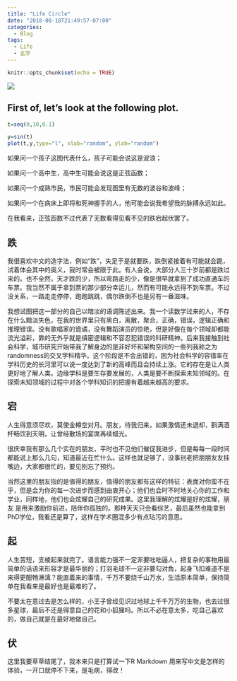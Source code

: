 ```yaml
---
title: "Life Circle"
date: "2018-08-18T21:49:57-07:00"
categories:
  - Blog
tags:
  - Life
  - 玄学
---
```


```r
knitr::opts_chunk$set(echo = TRUE)
```


![](https://bookdown.org/yihui/rmarkdown/images/cover.png)


## First of, let's look at the following plot.


```R

t=seq(0,10,0.1)

y=sin(t)
plot(t,y,type="l", xlab="random", ylab="random")

```


如果问一个孩子这图代表什么，孩子可能会说这是波浪；

如果问一个高中生，高中生可能会说这是正弦函数；

如果问一个成熟市民，市民可能会发现图里有无数的波谷和波峰；

如果问一个在病床上即将和死神握手的人，他可能会说我希望我的脉搏永远如此。

在我看来，正弦函数不过代表了无数看得见看不见的跌宕起伏罢了。


## 跌
我很喜欢中文的造字法，例如“跌”，失足于是就要跌，跌倒紧接着有可能就会跪，试着体会其中的奥义，我时常会被限于此。有人会说，大部分人三十岁前都是跌过来的。也不全然，天才跌的少，所以弯路走的少，像是很早就拿到了成功直通车的车票。我当然不属于拿到票的那少部分幸运儿，然而有可能永远得不到车票。不过没关系，一路走走停停，跑跑跳跳，偶尔跌倒不也是另有一番滋味。

我想试图把这一部分的自己以暗淡的语调陈述出来。我一个读数学过来的人，不存在什么黯淡失色，在我的世界里只有黑白，离散，聚合，正确，错误，逻辑正确和推理错误。没有歌唱家的诡谲，没有舞蹈演员的惊艳，但是好像在每个领域却都能流光溢彩，靠的无外乎就是缜密逻辑和不容忍犯错误的科研精神。后来我接触到社会科学，城市研究开始带我了解身边的是非好坏和架构空间的一些列我称之为randomness的交叉学科精华。这个阶段是不会出错的，因为社会科学的容错率在学科历史的长河里可以说一度达到了新的高峰而且会持续上涨。它的存在是让人类更好地了解人类。边缘学科是要生存要发展的，人类是要不断探索未知领域的。在探索未知领域的过程中对各个学科知识的把握有着越来越高的要求。


## 宕
人生得意须尽欢，莫使金樽空对月。朋友，待我归来，如果激情还未退却，斟满酒杯畅饮到天明，让曾经散场的宴席再续蜡光。

很庆幸我有那么几个实在的朋友，平时也不见他们催促我进步，但是每每一段时间都能说上那么几句，知道最近在忙什么。这样也就足够了，没事别老把朋朋友友挂嘴边，大家都很忙的，要见别忘了预约。

当然这里的朋友指的是值得的朋友，值得的朋友都有这样的特征：表面对你蛮不在乎，但是会为你的每一次进步而感到由衷开心；他们也会时不时地关心你的工作和学业，同样地，他们也会炫耀自己的研究成果。这里我理解的炫耀是好的炫耀，朋友
是用来激励你前进，陪伴你孤独的。那种天天只会看综艺，最后虽然也能拿到PhD学位，我看还是算了，这样在学术圈混多少有点玷污的意思。


## 起
人生苦短，支棱起来就完了。语言能力强不一定非要咄咄逼人，把复杂的事物用最简单的话语来形容才是最华丽的；打羽毛球不一定非要勾对角，起身飞扣难道不是来得更酣畅淋漓？能直着来的事情，千万不要绕千山万水，生活原本简单，保持简单在我看来是最好也是最难的了。

不要太在意过去是怎么样的，小王子曾经见识过地球上千千万万的生物，也去过很多星球，最后不还是得意自己的花和小狐狸吗。所以不必在意太多，吃自己喜欢的，做自己就是在最好地做自己。


## 伏
这里我要草草结尾了，我本来只是打算试一下R Markdown 用来写中文是怎样的体验，一开口就停不下来，是毛病，得改！